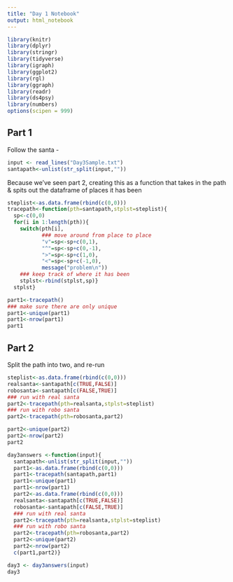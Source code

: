 ```yaml
---
title: "Day 1 Notebook"
output: html_notebook
---
```


```r
library(knitr)
library(dplyr)
library(stringr)
library(tidyverse)
library(igraph)
library(ggplot2)
library(rgl)
library(ggraph)
library(readr)
library(ds4psy)
library(numbers)
options(scipen = 999)
```


## Part 1
Follow the santa - 
```r
input <- read_lines("Day3Sample.txt")
santapath<-unlist(str_split(input,""))
```

Because we've seen part 2, creating this as a function that takes in the path & spits out the dataframe of places it has been

```r

steplist<-as.data.frame(rbind(c(0,0)))
tracepath<-function(pth=santapath,stplst=steplist){
  sp<-c(0,0)
  for(i in 1:length(pth)){
    switch(pth[i],
           ### move around from place to place
           "v"=sp<-sp+c(0,1),
           "^"=sp<-sp+c(0,-1),
           ">"=sp<-sp+c(1,0),
           "<"=sp<-sp+c(-1,0),
           message("problem\n"))
    ### keep track of where it has been
    stplst<-rbind(stplst,sp)}
  stplst}

part1<-tracepath()
### make sure there are only unique 
part1<-unique(part1)
part1<-nrow(part1)
part1
```
## Part 2
Split the path into two, and re-run

```r
steplist<-as.data.frame(rbind(c(0,0)))
realsanta<-santapath[c(TRUE,FALSE)]
robosanta<-santapath[c(FALSE,TRUE)]
### run with real santa
part2<-tracepath(pth=realsanta,stplst=steplist)
### run with robo santa
part2<-tracepath(pth=robosanta,part2)

part2<-unique(part2)
part2<-nrow(part2)
part2
```

```r
day3answers <-function(input){
  santapath<-unlist(str_split(input,""))
  part1<-as.data.frame(rbind(c(0,0)))
  part1<-tracepath(santapath,part1)
  part1<-unique(part1)
  part1<-nrow(part1)
  part2<-as.data.frame(rbind(c(0,0)))
  realsanta<-santapath[c(TRUE,FALSE)]
  robosanta<-santapath[c(FALSE,TRUE)]
  ### run with real santa
  part2<-tracepath(pth=realsanta,stplst=steplist)
  ### run with robo santa
  part2<-tracepath(pth=robosanta,part2)
  part2<-unique(part2)
  part2<-nrow(part2)
  c(part1,part2)}

```

```r
day3 <- day3answers(input)
day3
```